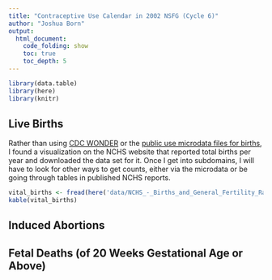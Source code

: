 ```yaml
---
title: "Contraceptive Use Calendar in 2002 NSFG (Cycle 6)"
author: "Joshua Born"
output:
  html_document:
    code_folding: show
    toc: true
    toc_depth: 5
---
```


```r
library(data.table)
library(here)
library(knitr)
```


## Live Births

Rather than using [CDC WONDER](https://wonder.cdc.gov/) or the [public use microdata files for births](https://www.cdc.gov/nchs/data_access/vitalstatsonline.htm), I found a visualization on the NCHS website that reported total births per year and downloaded the data set for it. Once I get into subdomains, I will have to look for other ways to get counts, either via the microdata or be going through tables in published NCHS reports.

```r
vital_births <- fread(here('data/NCHS_-_Births_and_General_Fertility_Rates__United_States.csv'))
kable(vital_births)
```

## Induced Abortions


## Fetal Deaths (of 20 Weeks Gestational Age or Above)


